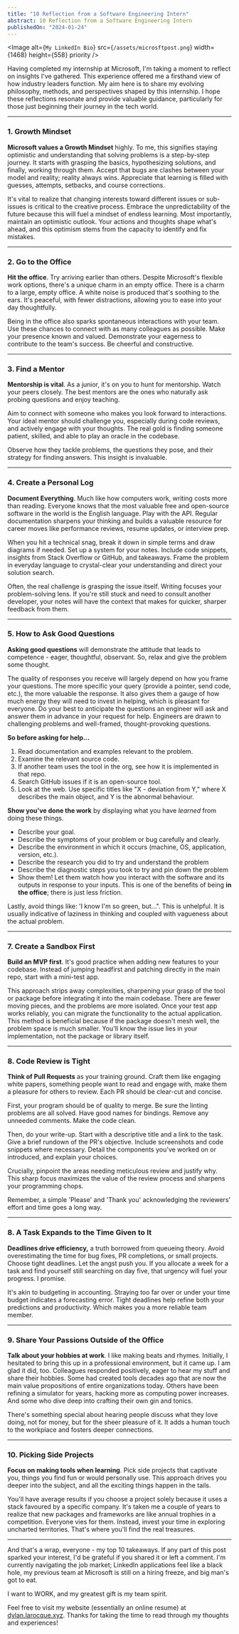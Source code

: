 ```yaml
---
title: "10 Reflection from a Software Engineering Intern"
abstract: 10 Reflection from a Software Engineering Intern
publishedOn: "2024-01-24"
---
```


<Image
	alt={`My LinkedIn Bio`}
	src={`/assets/microsftpost.png`}
	width={1468}
	height={558}
	priority
/>

Having completed my internship at Microsoft, I'm taking a moment to reflect on insights I've gathered. This experience offered me a firsthand view of how industry leaders function. My aim here is to share my evolving philosophy, methods, and perspectives shaped by this internship. I hope these reflections resonate and provide valuable guidance, particularly for those just beginning their journey in the tech world.

---

### 1. Growth Mindset

**Microsoft values a Growth Mindset** highly. To me, this signifies staying optimistic and understanding that solving problems is a step-by-step journey. It starts with grasping the basics, hypothesizing solutions, and finally, working through them. Accept that bugs are clashes between your model and reality; reality always wins. Appreciate that learning is filled with guesses, attempts, setbacks, and course corrections.

It's vital to realize that changing interests toward different issues or sub-issues is critical to the creative process. Embrace the unpredictability of the future because this will fuel a mindset of endless learning. Most importantly, maintain an optimistic outlook. Your actions and thoughts shape what's ahead, and this optimism stems from the capacity to identify and fix mistakes.

---

### 2. Go to the Office

**Hit the office**. Try arriving earlier than others. Despite Microsoft's flexible work options, there's a unique charm in an empty office. There is a charm to a large, empty office. A white noise is produced that's soothing to the ears. It's peaceful, with fewer distractions, allowing you to ease into your day thoughtfully.

Being in the office also sparks spontaneous interactions with your team. Use these chances to connect with as many colleagues as possible. Make your presence known and valued. Demonstrate your eagerness to contribute to the team's success. Be cheerful and constructive.

---

### 3. Find a Mentor

**Mentorship is vital**. As a junior, it's on you to hunt for mentorship. Watch your peers closely. The best mentors are the ones who naturally ask probing questions and enjoy teaching.

Aim to connect with someone who makes you look forward to interactions. Your ideal mentor should challenge you, especially during code reviews, and actively engage with your thoughts. The real gold is finding someone patient, skilled, and able to play an oracle in the codebase.

Observe how they tackle problems, the questions they pose, and their strategy for finding answers. This insight is invaluable.

---

### 4. Create a Personal Log

**Document Everything**. Much like how computers work, writing costs more than reading. Everyone knows that the most valuable free and open-source software in the world is the English language. Play with the API. Regular documentation sharpens your thinking and builds a valuable resource for career moves like performance reviews, resume updates, or interview prep.

When you hit a technical snag, break it down in simple terms and draw diagrams if needed. Set up a system for your notes. Include code snippets, insights from Stack Overflow or GitHub, and takeaways. Frame the problem in everyday language to crystal-clear your understanding and direct your solution search.

Often, the real challenge is grasping the issue itself. Writing focuses your problem-solving lens. If you're still stuck and need to consult another developer, your notes will have the context that makes for quicker, sharper feedback from them.

---

### 5. How to Ask Good Questions

**Asking good questions** will demonstrate the attitude that leads to competence - eager, thoughtful, observant. So, relax and give the problem some thought.

The quality of responses you receive will largely depend on how you frame your questions. The more specific your query (provide a pointer, send code, etc.), the more valuable the response. It also gives them a gauge of how much energy they will need to invest in helping, which is pleasant for everyone. Do your best to anticipate the questions an engineer will ask and answer them in advance in your request for help. Engineers are drawn to challenging problems and well-framed, thought-provoking questions.

**So before asking for help...**

1. Read documentation and examples relevant to the problem.
2. Examine the relevant source code.
3. If another team uses the tool in the org, see how it is implemented in that repo.
4. Search GitHub issues if it is an open-source tool.
5. Look at the web. Use specific titles like "X - deviation from Y," where X describes the main object, and Y is the abnormal behaviour.

**Show you've done the work** by displaying what you have *learned* from doing these things.

- Describe your goal.
- Describe the symptoms of your problem or bug carefully and clearly.
- Describe the environment in which it occurs (machine, OS, application, version, etc.).
- Describe the research you did to try and understand the problem
- Describe the diagnostic steps you took to try and pin down the problem
- Show them! Let them watch how you interact with the software and its outputs in response to your inputs. This is one of the benefits of being **in the office**; there is just less friction.

Lastly, avoid things like: 'I know I'm so green, but...". This is unhelpful. It is usually indicative of laziness in thinking and coupled with vagueness about the actual problem.

---

### 7. Create a Sandbox First

**Build an MVP first**. It's good practice when adding new features to your codebase. Instead of jumping headfirst and patching directly in the main repo, start with a mini-test app.

This approach strips away complexities, sharpening your grasp of the tool or package before integrating it into the main codebase. There are fewer moving pieces, and the problems are more isolated. Once your test app works reliably, you can migrate the functionality to the actual application. This method is beneficial because if the package doesn't mesh well, the problem space is much smaller. You'll know the issue lies in your implementation, not the package or library itself.

---

### 8. Code Review is Tight

**Think of Pull Requests** as your training ground. Craft them like engaging white papers, something people want to read and engage with, make them a pleasure for others to review. Each PR should be clear-cut and concise.

First, your program should be of quality to merge. Be sure the linting problems are all solved. Have good names for bindings. Remove any unneeded comments. Make the code clean.

Then, do your write-up. Start with a descriptive title and a link to the task. Give a brief rundown of the PR's objective. Include screenshots and code snippets where necessary. Detail the components you've worked on or introduced, and explain your choices.

Crucially, pinpoint the areas needing meticulous review and justify why. This sharp focus maximizes the value of the review process and sharpens your programming chops.

Remember, a simple 'Please' and 'Thank you' acknowledging the reviewers' effort and time goes a long way.

---

### 8. A Task Expands to the Time Given to It

**Deadlines drive efficiency,** a truth borrowed from queueing theory. Avoid overestimating the time for bug fixes, PR completions, or small projects. Choose tight deadlines. Let the angst push you. If you allocate a week for a task and find yourself still searching on day five, that urgency will fuel your progress. I promise.

It's akin to budgeting in accounting. Straying too far over or under your time budget indicates a forecasting error. Tight deadlines help refine both your predictions and productivity. Which makes you a more reliable team member.

---

### 9. Share Your Passions Outside of the Office

**Talk about your hobbies at work**. I like making beats and rhymes. Initially, I hesitated to bring this up in a professional environment, but it came up. I am glad it did, too. Colleagues responded positively, eager to hear my stuff and share their hobbies. Some had created tools decades ago that are now the main value propositions of entire organizations today. Others have been refining a simulator for years, hacking more as computing power increases. And some who dive deep into crafting their own gin and tonics.

There's something special about hearing people discuss what they love doing, not for money, but for the sheer pleasure of it. It adds a human touch to the workplace and fosters deeper connections.

---

### 10. Picking Side Projects

**Focus on making tools when learning**. Pick side projects that captivate you, things you find fun or would personally use. This approach drives you deeper into the subject, and all the exciting things happen in the tails.

You'll have average results if you choose a project solely because it uses a stack favoured by a specific company. It's taken me a couple of years to realize that new packages and frameworks are like annual trophies in a competition. Everyone vies for them. Instead, invest your time in exploring uncharted territories. That's where you'll find the real treasures.

---

And that's a wrap, everyone - my top 10 takeaways. If any part of this post sparked your interest, I'd be grateful if you shared it or left a comment. I'm currently navigating the job market; LinkedIn applications feel like a black hole, my previous team at Microsoft is still on a hiring freeze, and big man's got to eat.

I want to WORK, and my greatest gift is my team spirit.

Feel free to visit my website (essentially an online resume) at [dylan.larocque.xyz](http://dylan.larocque.xyz/). Thanks for taking the time to read through my thoughts and experiences!
